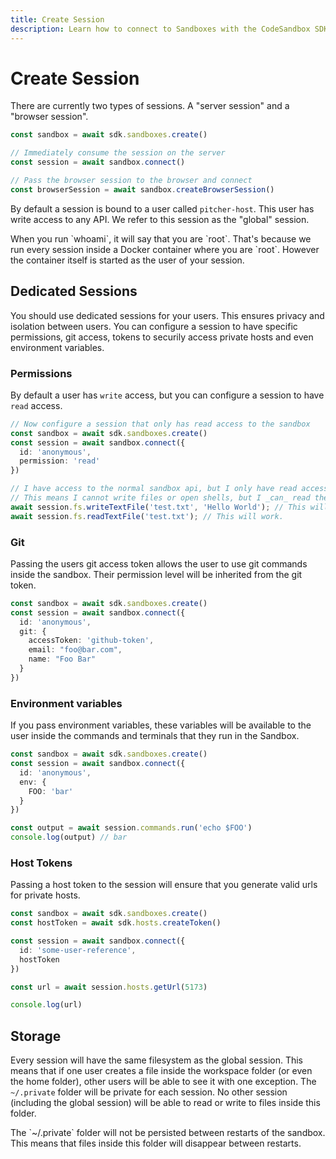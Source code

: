 ```yaml
---
title: Create Session
description: Learn how to connect to Sandboxes with the CodeSandbox SDK.
---
```



# Create Session

There are currently two types of sessions. A "server session" and a "browser session".

```ts
const sandbox = await sdk.sandboxes.create()

// Immediately consume the session on the server
const session = await sandbox.connect()

// Pass the browser session to the browser and connect
const browserSession = await sandbox.createBrowserSession()
```

By default a session is bound to a user called `pitcher-host`. This user has write access to any API. We refer to this session as the "global" session.

<Callout>
When you run `whoami`, it will say that you are `root`. That's because we run every session inside a Docker container where you are `root`. However the container itself is started as the user of your session.
</Callout>

## Dedicated Sessions

You should use dedicated sessions for your users. This ensures privacy and isolation between users. You can configure a session to have specific permissions, git access, tokens to securily access private hosts and even environment variables.

### Permissions

By default a user has `write` access, but you can configure a session to have `read` access.

```ts
// Now configure a session that only has read access to the sandbox
const sandbox = await sdk.sandboxes.create()
const session = await sandbox.connect({
  id: 'anonymous',
  permission: 'read'
})

// I have access to the normal sandbox api, but I only have read access
// This means I cannot write files or open shells, but I _can_ read them
await session.fs.writeTextFile('test.txt', 'Hello World'); // This will throw an error.
await session.fs.readTextFile('test.txt'); // This will work.
```

### Git

Passing the users git access token allows the user to use git commands inside the sandbox. Their permission level will be inherited from the git token.

```ts
const sandbox = await sdk.sandboxes.create()
const session = await sandbox.connect({
  id: 'anonymous',
  git: {
    accessToken: 'github-token',
    email: "foo@bar.com",
    name: "Foo Bar"
  }
})
```

### Environment variables

If you pass environment variables, these variables will be available to the user inside the commands and terminals that they run in the Sandbox.

```ts
const sandbox = await sdk.sandboxes.create()
const session = await sandbox.connect({
  id: 'anonymous',
  env: {
    FOO: 'bar'
  }
})

const output = await session.commands.run('echo $FOO')
console.log(output) // bar
```

### Host Tokens

Passing a host token to the session will ensure that you generate valid urls for private hosts.

```ts
const sandbox = await sdk.sandboxes.create()
const hostToken = await sdk.hosts.createToken()

const session = await sandbox.connect({
  id: 'some-user-reference',
  hostToken
})

const url = await session.hosts.getUrl(5173)

console.log(url)
```

## Storage

Every session will have the same filesystem as the global session. This means that if one user creates a file inside the workspace folder (or even the home folder), other users will be able to see it with one exception. The `~/.private` folder will be private for each session. No other session (including the global session) will be able to read or write to files inside this folder.

<Callout>
The `~/.private` folder will not be persisted between restarts of the sandbox. This means that files inside this folder will disappear between restarts. 
</Callout>
